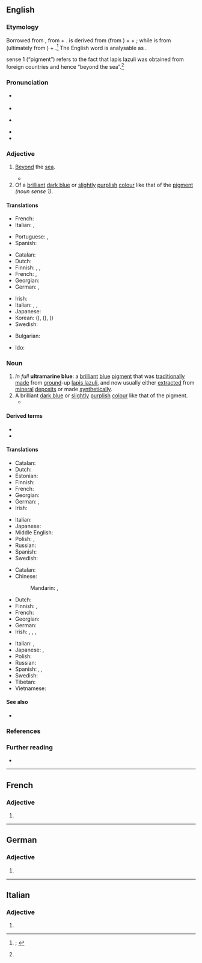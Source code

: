 ==English==
{{was wotd|2021|August|31}}

===Etymology===
{{multiple images
|direction = vertical
|image1 = HepaticaNobilisSLO flower.JPG
|caption1 = An ultramarine ''(adjective sense 2)'' [[flower#Noun|flower]] of the [[common hepatica]] ({{taxlink|Anemone hepatica|species|ver=210807}}).
|image2 = Ultramarinepigment.jpg
|caption2 = Ultramarine [[pigment#Noun|pigment]] ''(noun sense 1)''.
}}

{{root|en|ine-pro|*h₂el-|id=other|*-teros|*mer-|id3=sea|*-iHnos}}
Borrowed from {{bor|en|ML.|ultrāmarīnus}}, from {{der|en|la|ultrā|t=beyond}} + {{m|la|marīnus|t=of or relating to the sea, marine}}. {{m|la||Ultrā}} is derived from {{m|la|uls|t=beyond}} (from {{der|en|ine-pro|*h₂el-|t=beyond; other}}) + {{m|la|-ter|pos={{glossary|suffix}} forming {{glossary|adverb}}s}} + {{m|la|-ā|pos=suffix forming adverbs}}; while {{m|la||marīnus}} is from {{m|la|mare|t=sea}} (ultimately from {{der|en|ine-pro|*mer-|t=sea; lake; wetland}}) + {{m|la|-īnus|pos=suffix meaning ‘of or pertaining to’ forming {{glossary|adjective}}s}}.<ref name="OED">{{R:OED Online|pos=adj.'' and ''n|id=208702|date=March 2021|nodot=1}}; {{R:Lexico|pos=n}}</ref> The English word is analysable as {{prefix|en|ultra|marine}}.

{{glossary|Noun}} sense 1 (“pigment”) refers to the fact that lapis lazuli was obtained from foreign countries and hence “beyond the sea”.<ref name="OED"/>

===Pronunciation===
* {{a|RP}} {{IPA|en|/ˌʌltɹəməˈɹiːn/}}
* {{audio|en|LL-Q1860 (eng)-I learned some phrases-ultramarine.wav|Audio (Southern England)}}
* {{a|GA}} {{IPA|en|/ˌəltɹəməˈɹin/}}
* {{rhymes|en|iːn}}
* {{hyphenation|en|ul|tra|mar|ine}}

===Adjective===
{{en-adj}}

# {{lb|en|archaic}} [[beyond#Preposition|Beyond]] the [[sea]].
#* {{RQ:Burke State of the Nation|page=11|passage=[I]n England we ſhall never be taught to look upon the annihilation of our trade, the ruin of our credit, the defeat of our armies, and the loſs of our '''ultramarine''' dominions (whatever the author may think of them), to be the high road to proſperity and greatneſs.}}
# Of a [[brilliant#Adjective|brilliant]] [[dark blue]] or [[slightly]] [[purplish]] [[color#Noun|colour]] like that of the [[pigment#Noun|pigment]] ''(noun sense 1)''.
#: {{color panel|120A8F}}

====Translations====
{{trans-top|beyond the sea}}
* French: {{t+|fr|ultramarin}}
* Italian: {{t+|it|oltremare}}, {{t|it|trasmarino}}
{{trans-mid}}
* Portuguese: {{t+|pt|ultramarino}}, {{t|pt|transfretano}}
* Spanish: {{t|es|ultramarino}}
{{trans-bottom}}

{{trans-top|of a brilliant dark blue or slightly purplish colour}}
* Catalan: {{t+|ca|ultramarí}}
* Dutch: {{t+|nl|ultramarijn}}
* Finnish: {{t+|fi|ultramariini}}, {{t+|fi|merensininen}}, {{t|fi|ultramariininsininen}}
* French: {{t+|fr|outremer|m|f}}, {{t+|fr|ultramarin}}
* Georgian: {{t|ka|ზღვისიქითა}}
* German: {{t|de|ultramarinblau}}, {{t|de|ultramarin}}
{{trans-mid}}
* Irish: {{t|ga|ultramairíneach}}
* Italian: {{t|it|oltremarino}}, {{t+|it|oltremare}}, {{t|it|trasmarino}}
* Japanese: {{t|ja|[[群青色]]の|tr=ぐんじょういろの, gunjō-iro no}}
* Korean: {{t+|ko|군청}} ({{t+|ko|群靑}}), {{t+|ko|군청색}} ({{t+|ko|群靑色}}), {{t|ko|남청색}} ({{t|ko|藍靑色}})
* Swedish: {{t+|sv|ultramarin}}
{{trans-bottom}}

{{checktrans-top}}
* Bulgarian: {{t-check|bg|ясносин}}
{{trans-mid}}
* Ido: {{t+check|io|ultramaro}}
{{trans-bottom}}

===Noun===
{{en-noun|~}}

# ''In full'' '''ultramarine blue''': a [[brilliant#Adjective|brilliant]] [[blue#Adjective|blue]] [[pigment#Noun|pigment]] that was [[traditionally]] [[make#Verb|made]] from [[grind#Verb|ground]]-up [[lapis lazuli]], and now usually either [[extract#Verb|extracted]] from [[mineral]] [[deposit#Noun|deposits]] or made [[synthetically]].
# A brilliant [[dark blue]] or [[slightly]] [[purplish]] [[color#Noun|colour]] like that of the pigment.
#* {{RQ:Hardy Tess|volume=I|chapter=II|page=14|passage=The atmosphere beneath is languorous, and is so tinged with azure that what artists call the middle distance partakes also of that hue, while the horizon beyond is of the deepest '''ultramarine'''.}}

====Derived terms====
* {{l|en|green ultramarine}}
* {{l|en|ultramarine ash}}

====Translations====
{{trans-top|brilliant blue pigment}}
* Catalan: {{t+|ca|blau d'ultramar|m}}
* Dutch: {{t+|nl|ultramarijn|n}}
* Estonian: {{t|et|ultramariinsinine}}
* Finnish: {{t+|fi|ultramariini}}
* French: {{t+|fr|outremer|m}}
* Georgian: {{t|ka|ულტრამარინი}}
* German: {{t|de|Ultramarinblau|n}}, {{t+|de|Königsblau|n}}
* Irish: {{t|ga|ultramairín|m}}
{{trans-mid}}
* Italian: {{t|it|ultramarino|m}}
* Japanese: {{t+|ja|ウルトラマリン|tr=urutoramarin}}
* Middle English: {{t|enm|asure}}
* Polish: {{t+|pl|ultramaryna|f}}, {{t|pl|farbka|f}}
* Russian: {{t+|ru|ультрамари́н|m}}
* Spanish: {{t|es|azul ultramarino|m}}
* Swedish: {{t+|sv|ultramarin}}
{{trans-bottom}}

{{trans-top|brilliant dark blue or slightly purplish colour}}
* Catalan: {{t+|ca|blau d'ultramar}}
* Chinese:
*: Mandarin: {{t+|cmn|羣青}}, {{t+|cmn|群青|tr=qúnqīng}}
* Dutch: {{t+|nl|ultramarijn|n}}
* Finnish: {{t+|fi|ultramariini}}, {{t+|fi|merensininen}}
* French: {{t+|fr|outremer|m}}
* Georgian: {{t|ka|ულტრამარინი}}
* German: {{t|de|Ultramarinblau|n}}
* Irish: {{t|ga|ultramairín|m}}, {{t|ga|ultramhuiríneach}}, {{t|ga|gorm ultramhuiríneach}}, {{t|ga|úrghorm}}
{{trans-mid}}
* Italian: {{t+|it|blu oltremare|m}}, {{t+|it|oltremare|m}}
* Japanese: {{t+|ja|群青色|tr=ぐんじょういろ, gunjōiro}}, {{t+|ja|群青|tr=ぐんじょう, gunjō}}
* Polish: {{t+|pl|ultramaryna|f}}
* Russian: {{t+|ru|ультрамари́н|m}}
* Spanish: {{t|es|azul ultramarino|m}}, {{t|es|azul de ultramar|m}}, {{t|es|azul ultramaro}}
* Swedish: {{t+|sv|ultramarin}}
* Tibetan: {{t|bo|མུ་མེན}}
* Vietnamese: {{t|vi|lam sẫm}}
{{trans-bottom}}

====See also====
* {{list:blues/en}}

===References===
<references/>

===Further reading===
* {{pedia}}

----

==French==

===Adjective===
{{head|fr|adjective form}}

# {{feminine singular of|fr|ultramarin}}

----

==German==

===Adjective===
{{head|de|adjective form}}

# {{de-adj form of|ultramarin}}

----

==Italian==

===Adjective===
{{it-adj-form|f-p}}

# {{adj form of|it|ultramarino||f|p}}